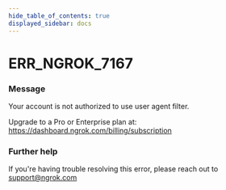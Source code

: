 ```yaml
---
hide_table_of_contents: true
displayed_sidebar: docs
---
```



# ERR_NGROK_7167

### Message

Your account is not authorized to use user agent filter.

Upgrade to a Pro or Enterprise plan at: https://dashboard.ngrok.com/billing/subscription

### Further help

If you're having trouble resolving this error, please reach out to [support@ngrok.com](mailto:support@ngrok.com?subject=Help%20with%20ERR_NGROK_7167)

<ErrorDetails error="err_ngrok_7167" />
